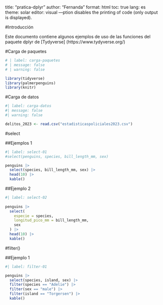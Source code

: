 title: "pratica-dplyr" author: "Fernanda" format: html toc: true lang: es theme: solar editor: visual ---ption disables the printing of code (only output is displayed).

#Introducción

Este documento contiene algunos ejemplos de uso de las funciones del paquete dplyr de \[Tydyverse\] (https://www.tydyverse.org/)

#Carga de paquetes

```{r}
# | label: carga-paquetes
# | message: false 
# | warning: false 

library(tidyverse)
library(palmerpenguins)
library(knitr)

```

#Carga de datos

```{r}
#| label: carga-datos
#| message: false
#| warning: false

delitos_2023 <- read.csv("estadisticaspoliciales2023.csv")
```

#select

##Ejemplos 1

```{r}
#| label: select-01
#select(penguins, species, bill_length_mm, sex)

penguins |> 
  select(species, bill_length_mm, sex) |>
  head(10) |>
  kable()

```

##Ejemplo 2

```{r}
#| label: select-02
 
penguins |>
  select(
    especie = species,
    longitud_pico_mm = bill_length_mm,
    sex
  ) |>
  head(10) |>
  kable()
```

#filter()

##Ejemplo 1

```{r}
#| label: filter-01

penguins |>
  select(species, island, sex) |> 
  filter(species == "Adelie") |>
  filter(sex == "male") |>
  filter(island == "Torgersen") |>
  kable()
```

